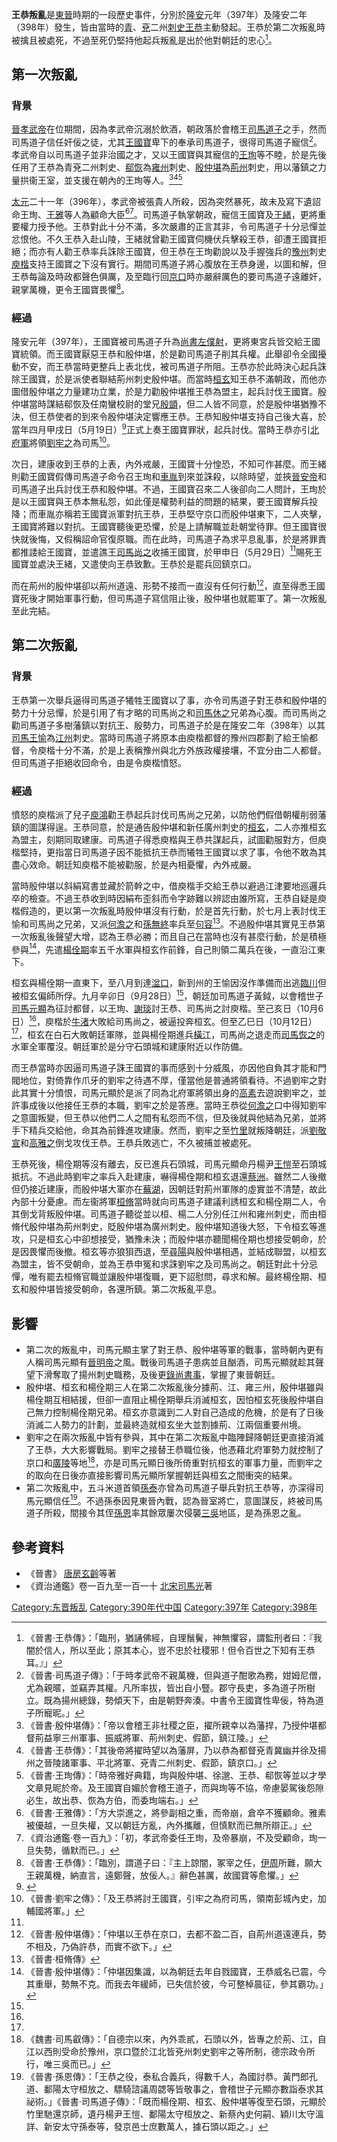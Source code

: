 '''王恭叛亂'''是[[東晉|東晉]]時期的一段歷史事件，分別於[[隆安|隆安]]元年（397年）及隆安二年（398年）發生，皆由當時的[[青州_(古代)|青]]、[[兗州_(古代)|兗]]二州[[刺史|刺史]][[王恭_(東晉)|王恭]]主動發起。王恭於第二次叛亂時被擒且被處死，不過至死仍堅持他起兵叛亂是出於他對朝廷的忠心<ref>《晉書·王恭傳》：「臨刑，猶誦佛經，自理鬚鬢，神無懼容，謂監刑者曰：『我闇於信人，所以至此；原其本心，豈不忠於社稷邪！但令百世之下知有王恭耳。』」</ref>。

== 第一次叛亂 ==
=== 背景 ===
[[晉孝武帝|晉孝武帝]]在位期間，因為孝武帝沉溺於飲酒，朝政落於會稽王[[司馬道子|司馬道子]]之手，然而司馬道子信任奸佞之徒，尤其[[王國寶|王國寶]]卑下的奉承司馬道子，很得司馬道子寵信<ref>《晉書·司馬道子傳》：「于時孝武帝不親萬機，但與道子酣歌為務，姏姆尼僧，尤為親暱，並竊弄其權。凡所率拔，皆出自小豎。郡守長吏，多為道子所樹立。既為揚州總錄，勢傾天下，由是朝野奔湊。中書令王國寶性卑佞，特為道子所寵昵。」</ref>。孝武帝自以司馬道子並非治國之才，又以王國寶與其寵信的[[王珣|王珣]]等不睦，於是先後任用了王恭為青兗二州刺史、[[郗恢|郗恢]]為[[雍州|雍州]]刺史、[[殷仲堪|殷仲堪]]為[[荊州_(古代)|荊州]]刺史，用以藩鎮之力量拱衞王室，並支援在朝內的王珣等人。<ref>《晉書·殷仲堪傳》：「帝以會稽王非社稷之臣，擢所親幸以為藩捍，乃授仲堪都督荊益寧三州軍事、振威將軍、荊州刺史、假節，鎮江陵。」</ref><ref>《晉書·王恭傳》：「其後帝將擢時望以為藩屏，乃以恭為都督兗青冀幽并徐及揚州之晉陵諸軍事、平北將軍、兗青二州刺史、假節，鎮京口。」</ref><ref>《晉書·王珣傳》：「時帝雅好典籍，珣與殷仲堪、徐邈、王恭、郗恢等並以才學文章見昵於帝。及王國寶自媚於會稽王道子，而與珣等不協，帝慮晏駕後怨隙必生，故出恭、恢為方伯，而委珣端右。」</ref>

[[太元_(東晉)|太元]]二十一年（396年），孝武帝被張貴人所殺，因為突然暴死，故未及寫下遺詔命王珣、[[王雅_(東晉)|王雅]]等人為顧命大臣<ref>《晉書·王雅傳》：「方大崇進之，將參副相之重，而帝崩，倉卒不獲顧命。雅素被優越，一旦失權，又以朝廷方亂，內外攜離，但慎默而已無所辯正。」</ref><ref>《資治通鑑·卷一百九》：「初，孝武帝委任王珣，及帝暴崩，不及受顧命，珣一旦失勢，循默而已。」</ref>。司馬道子執掌朝政，寵信王國寶及[[王緒|王緒]]，更將重要權力授予他。王恭對此十分不滿，多次嚴肅的正言其非，令司馬道子十分忌憚並忿恨他。不久王恭入赴山陵，王緒就曾勸王國寶伺機伏兵擊殺王恭，卻遭王國寶拒絕；而亦有人勸王恭率兵誅除王國寶，但王恭在王珣勸說以及手握強兵的[[豫州|豫州]]刺史[[庾楷|庾楷]]支持王國寶之下沒有實行。期間司馬道子將心腹放在王恭身邊，以圖和解，但王恭每論及時政都聲色俱厲，及至臨行回[[京口|京口]]時亦嚴辭厲色的要司馬道子遠離奸，親掌萬機，更令王國寶畏懼<ref>《晉書·王恭傳》：「臨別，謂道子曰：『主上諒闇，冢宰之任，[[伊尹|伊]][[姬旦|周]]所難，願大王親萬機，納直言，遠鄭聲，放佞人。』辭色甚厲，故國寶等愈懼。」</ref>。

=== 經過 ===
隆安元年（397年），王國寶被司馬道子升為[[尚書左僕射|尚書左僕射]]，更將東宮兵皆交給王國寶統領。而王國寶厭惡王恭和殷仲堪，於是勸司馬道子削其兵權。此舉卻令全國擾動不安，而王恭當時更整兵上表北伐，被司馬道子所阻。王恭亦於此時決心起兵誅除王國寶，於是派使者聯結荊州刺史殷仲堪。而當時[[桓玄|桓玄]]知王恭不滿朝政，而他亦圖借殷仲堪之力量建功立業，於是力勸殷仲堪推王恭為盟主，起兵討伐王國寶。殷仲堪當時謀結郗恢及任南蠻校尉的堂兄[[殷顗|殷顗]]，但二人皆不同意，於是殷仲堪猶豫不決，但王恭使者的到來令殷仲堪決定響應王恭。王恭知殷仲堪支持自己後大喜，於當年四月甲戌日（5月19日）<ref name=a>{{Cite web |url=http://sinocal.sinica.edu.tw/ |title=兩千年中西曆轉換 |accessdate=2011-08-02 |archive-date=2018-06-15 |archive-url=https://web.archive.org/web/20180615004633/http://sinocal.sinica.edu.tw/ |dead-url=yes }}</ref>正式上奏王國寶罪狀，起兵討伐。當時王恭亦引[[北府軍|北府軍]]將領[[劉牢之|劉牢之]]為司馬<ref>《晉書·劉牢之傳》：「及王恭將討王國寶，引牢之為府司馬，領南彭城內史，加輔國將軍。」</ref>。

次日，建康收到王恭的上表，內外戒嚴，王國寶十分惶恐，不知可作甚麼。而王緒則勸王國寶假傳司馬道子命令召王珣和[[車胤|車胤]]到來並誅殺，以除時望，並挾[[晉安帝|晉安帝]]和司馬道子出兵討伐王恭和殷仲堪。不過，王國寶召來二人後卻向二人問計，王珣於是以王國寶與王恭本無私怨，如此僅是權勢利益的問題的結果，要王國寶解兵投降；而車胤亦稱若王國寶派軍對抗王恭，王恭堅守京口而殷仲堪東下，二人夾擊，王國寶將難以對抗。王國寶聽後更恐懼，於是上請解職並赴朝堂待罪。但王國寶很快就後悔，又假稱詔命官復原職。而在此時，司馬道子為求平息亂事，於是將罪責都推諉給王國寶，並遣譙王[[司馬尚之|司馬尚之]]收捕王國寶，於甲申日（5月29日）<ref name=a/>賜死王國寶並處決王緒，又遣使向王恭致歉。王恭於是罷兵回鎮京口。

而在荊州的殷仲堪卻以荊州道遠、形勢不接而一直沒有任何行動<ref>《晉書·殷仲堪傳》：「仲堪以王恭在京口，去都不盈二百，自荊州道遠連兵，勢不相及，乃偽許恭，而實不欲下。」</ref>，直至得悉王國寶死後才開始軍事行動，但司馬道子寫信阻止後，殷仲堪也就罷軍了。第一次叛亂至此完結。

== 第二次叛亂 ==
===背景 ===
王恭第一次舉兵逼得司馬道子犧牲王國寶以了事，亦令司馬道子對王恭和殷仲堪的勢力十分忌憚，於是引用了有才略的司馬尚之和[[司馬休之|司馬休之]]兄弟為心腹。而司馬尚之勸司馬道子多樹藩鎮以對抗王、殷勢力，司馬道子於是在隆安二年（398年）以其[[司馬|司馬]][[王愉|王愉]]為[[江州|江州]]刺史。當時司馬道子將原本由庾楷都督的豫州四郡劃了給王愉都督，令庾楷十分不滿，於是上表稱豫州與北方外族政權接壤，不宜分由二人都督。但司馬道子拒絕收回命令，由是令庾楷憤怒。

=== 經過 ===
憤怒的庾楷派了兒子[[庾鴻|庾鴻]]勸王恭起兵討伐司馬尚之兄弟，以防他們假借朝權削弱藩鎮的圖謀得逞。王恭同意，於是通告殷仲堪和新任廣州刺史的[[桓玄|桓玄]]，二人亦推桓玄為盟主，刻期同取建康。司馬道子得悉庾楷與王恭共謀起兵，試圖勸服對方，但庾楷堅持，更指當日司馬道子因不能抵抗王恭而犧牲王國寶以求了事，令他不敢為其盡心效命。朝廷知庾楷不能被勸服，於是內相憂懼，內外戒嚴。

當時殷仲堪以斜絹寫書並藏於箭幹之中，借庾楷手交給王恭以避過江津要地巡邏兵卒的檢查。不過王恭收到時因絹布歪斜而令字跡難以辨認由誰所寫，王恭自疑是庾楷假造的，更以第一次叛亂時殷仲堪沒有行動，於是首先行動，於七月上表討伐王愉和司馬尚之兄弟，又派[[何澹之|何澹之]]和[[孫無終|孫無終]]率兵至[[句容|句容]]<ref>《晉書·桓脩傳》</ref>。不過殷仲堪其實見王恭第一次叛亂後聲望大增，認為王恭必勝；而且自己在當時也沒有甚麼行動，於是積極參與<ref>《晉書·殷仲堪傳》：「仲堪因集識，以為朝廷去年自戮國寶，王恭威名已震，今其重舉，勢無不克。而我去年緩師，已失信於彼，今可整棹晨征，參其霸功。」</ref>，先遣[[楊佺期|楊佺期]]率五千水軍與桓玄作前鋒，自己則領二萬兵在後，一直沿江東下。

桓玄與楊佺期一直東下，至八月到達[[湓口|湓口]]，新到州的王愉因沒作準備而出逃[[臨川|臨川]]但被桓玄偏師所俘。九月辛卯日（9月28日）<ref name=a/>，朝廷加司馬道子黃鉞，以會稽世子[[司馬元顯|司馬元顯]]為征討都督，以王珣、[[謝琰|謝琰]]討王恭、司馬尚之討庾楷。至己亥日（10月6日）<ref name=a/>，庾楷於[[牛渚|牛渚]]大敗給司馬尚之，被逼投奔桓玄。但至乙巳日（10月12日）<ref name=a/>，桓玄在白石大敗朝廷軍隊，並與楊佺期進兵[[橫江|橫江]]，司馬尚之退走而[[司馬恢之|司馬恢之]]的水軍全軍覆沒。朝廷軍於是分守石頭城和建康附近以作防備。

而王恭當時亦因逼司馬道子誅王國寶的事而感到十分威風，亦因他自負其才能和門閥地位，對倚靠作爪牙的劉牢之待遇不厚，僅當他是普通將領看待。不過劉牢之對此其實十分憤恨，司馬元顯於是派了同為北府軍將領出身的[[高素|高素]]去遊說劉牢之，並許事成後以他接任王恭的本職，劉牢之於是答應。當時王恭從[[何澹之|何澹之]]口中得知劉牢之意圖叛變，但王恭以他們二人之間有私怨而不信，但及後就與他結為兄弟，並將手下精兵交給他，命其為前鋒進攻建康。然而，劉牢之至[[竹里|竹里]]就叛降朝廷，派[[劉敬宣|劉敬宣]]和[[高雅之|高雅之]]倒戈攻伐王恭。王恭兵敗逃亡，不久被捕並被處死。

王恭死後，楊佺期等沒有離去，反已進兵石頭城，司馬元顯命丹楊尹[[王愷_(東晉)|王愷]]至石頭城抵抗。不過此時劉牢之率兵入赴建康，嚇得楊佺期和桓玄退還[[蔡洲|蔡洲]]。雖然二人後撤但仍接近建康，而殷仲堪大軍亦在[[蕪湖|蕪湖]]，因朝廷對荊州軍隊的虛實並不清楚，故此內部十分憂慮。而左衞將軍[[桓脩|桓脩]]當時就向司馬道子建議利誘桓玄和楊佺期二人，令其倒戈背叛殷仲堪。司馬道子聽從並以桓、楊二人分別任江州和雍州刺史，而由桓脩代殷仲堪為荊州刺史，貶殷仲堪為廣州刺史。殷仲堪知道後大怒，下令桓玄等進攻，只是桓玄心中卻想接受，猶豫未決；而殷仲堪亦聽聞楊佺期也想接受朝命，於是因畏懼而後撤。桓玄等亦狼狽西退，至[[尋陽|尋陽]]與殷仲堪相遇，並結成聯盟，以桓玄為盟主，皆不受朝命，並為王恭申冤和求誅劉牢之及司馬尚之。朝廷對此十分忌憚，唯有罷去桓脩官職並讓殷仲堪復職，更下詔慰問，尋求和解。最終楊佺期、桓玄和殷仲堪皆接受朝命，各還所鎮。第二次叛亂平息。

== 影響 ==
*第二次的叛亂中，司馬元顯主掌了對王恭、殷仲堪等軍的戰事，當時朝內更有人稱司馬元顯有[[晉明帝|晉明帝]]之風。戰後司馬道子患病並且酗酒，司馬元顯就趁其聲望下滑奪取了揚州刺史職務，及後更[[錄尚書事|錄尚書事]]，掌握了東晉朝廷。
*殷仲堪、桓玄和楊佺期三人在第二次叛亂後分據荊、江、雍三州，殷仲堪雖與楊佺期互相結援，但卻一直阻止楊佺期舉兵消滅桓玄，因怕桓玄死後殷仲堪自己無力控制楊佺期兄弟。桓玄亦意識到二人對自己造成的危機，於是有了日後消滅二人勢力的計劃，並最終造就桓玄坐大並割據荊、江兩個重要州境。
*劉牢之在兩次叛亂中皆有參與，其中在第二次叛亂中臨陣歸降朝廷更直接消滅了王恭，大大影響戰局。劉牢之接替王恭職位後，他憑藉北府軍勢力就控制了京口和[[廣陵|廣陵]]等地<ref>《魏書·司馬叡傳》：「自德宗以來，內外乖貳，石頭以外，皆專之於荊、江，自江以西則受命於豫州，京口暨於江北皆兗州刺史劉牢之等所制，德宗政令所行，唯三吳而已。」</ref>，亦是司馬元顯日後所倚重對抗桓玄的軍事力量，而劉牢之的取向在日後亦直接影響司馬元顯所掌握朝廷與桓玄之間衝突的結果。
*第二次叛亂中，五斗米道首領[[孫泰|孫泰]]亦曾為司馬道子舉兵對抗王恭等，亦深得司馬元顯信任<ref>《晉書·孫恩傳》：「王恭之役，泰私合義兵，得數千人，為國討恭。黃門郎孔道、鄱陽太守桓放之、驃騎諮議周勰等皆敬事之，會稽世子元顯亦數詣泰求其祕術。」《晉書·司馬道子傳》：「既而楊佺期、桓玄、殷仲堪等復至石頭，元顯於竹里馳還京師，遺丹楊尹王愷、鄱陽太守桓放之、新蔡內史何嗣、穎川太守溫詳、新安太守孫泰等，發京邑士庶數萬人，據石頭以距之。」</ref>。不過孫泰因見東晉內戰，認為晉室將亡，意圖謀反，終被司馬道子所殺，間接令其侄[[孫恩|孫恩]]率其餘眾屢次侵襲[[三吳|三吳]]地區，是為孫恩之亂。

==參考資料==
*《晉書》 [[唐|唐]][[房玄齡|房玄齡]]等著
*《資治通鑑》卷一百九至一百一十  [[北宋|北宋]][[司馬光|司馬光]]著
{{reflist|2}}

{{晉朝歷史事件}}
[[Category:东晋叛乱|Category:东晋叛乱]]
[[Category:390年代中国|Category:390年代中国]]
[[Category:397年|Category:397年]]
[[Category:398年|Category:398年]]